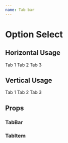 ```yaml
---
name: Tab bar
---
```



# Option Select
## Horizontal Usage
<Playground>
  <TabBar>
    <TabItem>Tab 1</TabItem>
    <TabItem>Tab 2</TabItem>
    <TabItem active={true}>Tab 3</TabItem>
  </TabBar>
</Playground>

## Vertical Usage
<Playground>
  <TabBar vertical={true}>
    <TabItem>Tab 1</TabItem>
    <TabItem>Tab 2</TabItem>
    <TabItem active={true}>Tab 3</TabItem>
  </TabBar>
</Playground>

## Props
### TabBar
<PropsTable of={TabBar} />

### TabItem
<PropsTable of={TabItem} />
